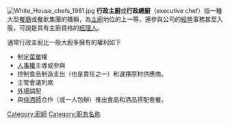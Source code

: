 [[File:White_House_chefs_1981.jpg|thumb]]
'''行政主廚'''或'''行政總廚'''（executive chef）指一種大型[[餐廳|餐廳]]或餐飲集團的職稱，為[[主廚|主廚]]地位的上一等，還參與公司的[[經營|經營]]事務甚至入股，可說是具有主廚資格的[[經理人|經理人]]。

通常行政主廚比一般大廚多擁有的權利如下
*制定[[菜單|菜單]]權
*[[人事管理|人事權]]主導或參與
*控制食品制造支出（也是責任之一）和選擇原材供應商。
*主管會議列席
*[[外場|外場]]調配
*與[[侍酒師|侍酒師]]合作（或一人包辦）推出食品和酒品搭配套餐。


[[Category:廚師|Category:廚師]]
[[Category:职务名称|Category:职务名称]]